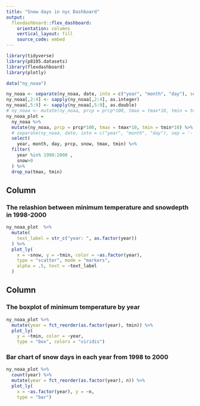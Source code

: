 ```yaml
---
title: "Snow days in nyc Dashboard"
output: 
  flexdashboard::flex_dashboard:
    orientation: columns
    vertical_layout: fill
    source_code: embed
---
```


```r
library(tidyverse)
library(p8105.datasets)
library(flexdashboard)
library(plotly)
```

```r
data("ny_noaa")

ny_noaa <- separate(ny_noaa, date, into = c("year", "month", "day"), sep = '-')
ny_noaa[,2:4] <- sapply(ny_noaa[,2:4], as.integer)
ny_noaa[,5:9] <- sapply(ny_noaa[,5:9], as.double)
# ny_noaa <- mutate(ny_noaa, prcp = prcp*100, tmax = tmax*10, tmin = tmin*10)
ny_noaa_plot = 
  ny_noaa %>%
  mutate(ny_noaa, prcp = prcp*100, tmax = tmax*10, tmin = tmin*10) %>% 
  # separate(ny_noaa, date, into = c("year", "month", "day"), sep = '-') %>% 
  select(
    year, month, day, prcp, snow, tmax, tmin) %>% 
  filter(
    year %in% 1998:2000 ,
    snow>0
  ) %>% 
  drop_na(tmax, tmin)
```

Column {data-width=650}
-----------------------------------------------------------------------

### The relashion between minimum temperature and snowdepth in 1998-2000

```r
ny_noaa_plot  %>% 
  mutate(
    text_label = str_c("year: ", as.factor(year))
  ) %>% 
  plot_ly(
    x = ~snow, y = ~tmin, color = ~as.factor(year),
    type = "scatter", mode = "markers",
    alpha = .5, text = ~text_label
  )
```

Column {data-width=350}
-----------------------------------------------------------------------

### The boxplot of minimum temperature by year

```r
ny_noaa_plot %>% 
  mutate(year = fct_reorder(as.factor(year), tmin)) %>% 
  plot_ly(
    y = ~tmin, color = ~year,
    type = "box", colors = "viridis")
```

### Bar chart of snow days in each year from 1998 to 2000

```r
ny_noaa_plot %>% 
  count(year) %>% 
  mutate(year = fct_reorder(as.factor(year), n)) %>%
  plot_ly(
    x = ~as.factor(year), y = ~n,
    type = "bar")
```

